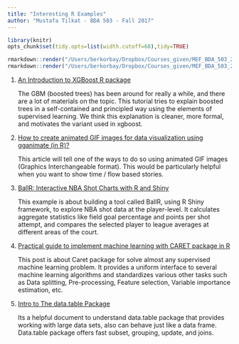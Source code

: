 ```yaml
---
title: "Interesting R Examples"
author: "Mustafa Tilkat - BDA 503 - Fall 2017"
---
```

```r
library(knitr)
opts_chunk$set(tidy.opts=list(width.cutoff=60),tidy=TRUE)
```

```r
rmarkdown::render("/Users/berkorbay/Dropbox/Courses_given/MEF_BDA_503_2017F/Guidelines/example_homework_1.Rmd",output_format="pdf_document")
rmarkdown::render("/Users/berkorbay/Dropbox/Courses_given/MEF_BDA_503_2017F/Guidelines/example_homework_1.Rmd",output_format="html_document")
```

1. [An Introduction to XGBoost R package](http://dmlc.ml/rstats/2016/03/10/xgboost.html)

    The GBM (boosted trees) has been around for really a while, and there are a lot of materials on the topic. This tutorial tries to explain boosted trees in a self-contained and principled way using the elements of supervised learning. We think this explanation is cleaner, more formal, and motivates the variant used in xgboost.
    
2. [How to create animated GIF images for data visualization using gganimate (in R)?](https://www.analyticsvidhya.com/blog/2017/06/a-study-on-global-seismic-activity-between-1965-and-2016/)

    This article will tell one of the ways to do so using animated GIF images (Graphics Interchangeable format). This would be particularly helpful when you want to show time / flow based stories. 

3. [BallR: Interactive NBA Shot Charts with R and Shiny](http://toddwschneider.com/posts/ballr-interactive-nba-shot-charts-with-r-and-shiny/)

    This example is about building a tool called BallR, using R Shiny framework, to explore NBA shot data at the player-level. It calculates aggregate statistics like field goal percentage and points per shot attempt, and compares the selected player to league averages at different areas of the court.


4. [Practical guide to implement machine learning with CARET package in R](https://www.analyticsvidhya.com/blog/2016/12/practical-guide-to-implement-machine-learning-with-caret-package-in-r-with-practice-problem/)

    This post is about Caret package for solve almost any supervised machine learning problem. It provides a uniform interface to several machine learning algorithms and standardizes various other tasks such as Data splitting, Pre-processing, Feature selection, Variable importance estimation, etc.


5. [Intro to The data.table Package](https://www.r-bloggers.com/intro-to-the-data-table-package/)

    Its a helpful document to understand data.table package that provides working with large data sets, also can behave just like a data frame. Data.table package offers fast subset, grouping,  update,  and joins.


